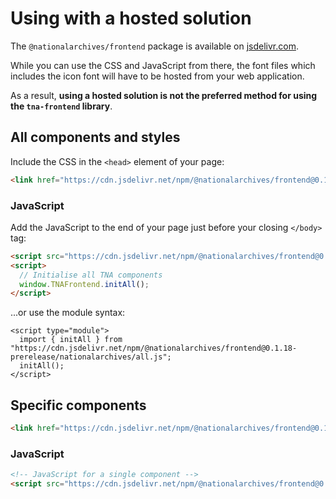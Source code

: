 
<Meta title="Development/Using/Hosted" />

# Using with a hosted solution

The `@nationalarchives/frontend` package is available on [jsdelivr.com](https://www.jsdelivr.com/package/npm/@nationalarchives/frontend).

While you can use the CSS and JavaScript from there, the font files which includes the icon font will have to be hosted from your web application.

As a result, **using a hosted solution is not the preferred method for using the `tna-frontend` library**.

## All components and styles

Include the CSS in the `<head>` element of your page:

```html
<link href="https://cdn.jsdelivr.net/npm/@nationalarchives/frontend@0.1.18-prerelease/nationalarchives/all.css" rel="stylesheet" integrity="sha384-6Egfw6aX1Jrwuf+APn+BMPswroudkIQ6StU095OPkNCKLEzj7ksWGmYxjend8P7g" crossorigin="anonymous">
```

### JavaScript

Add the JavaScript to the end of your page just before your closing `</body>` tag:

```html
<script src="https://cdn.jsdelivr.net/npm/@nationalarchives/frontend@0.1.18-prerelease/nationalarchives/all.js" integrity="sha384-sBkiMlxl9svXopGxNSMVAdALjzyvh6sQHp+21PE3LGfTxAEbG4EIpK" crossorigin="anonymous"></script>
<script>
  // Initialise all TNA components
  window.TNAFrontend.initAll();
</script>
```

...or use the module syntax:

```
<script type="module">
  import { initAll } from "https://cdn.jsdelivr.net/npm/@nationalarchives/frontend@0.1.18-prerelease/nationalarchives/all.js";
  initAll();
</script>
```

## Specific components

```html
<link href="https://cdn.jsdelivr.net/npm/@nationalarchives/frontend@0.1.18-prerelease/nationalarchives/components/tabs.css" rel="stylesheet" integrity="sha384-hkx4svJn1A7pWYlzaDRMmtIBBijZdEop+M1Y/H4Hdg8aAqZRJHG56RokLk/eqJYl" crossorigin="anonymous">
```

### JavaScript

```html
<!-- JavaScript for a single component -->
<script src="https://cdn.jsdelivr.net/npm/@nationalarchives/frontend@0.1.18-prerelease/nationalarchives/components/tabs.js" integrity="sha384-q8i/X+965DzO0rT7abK41JStQIAqVgRVzpbzo5smXKp4YfRvH+8abtTE1Pi6jizo" crossorigin="anonymous"></script>
```
